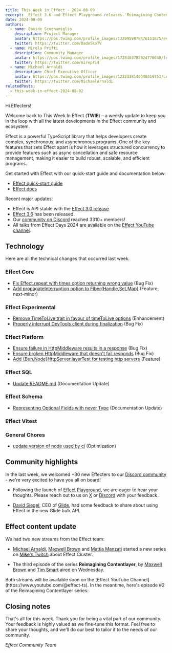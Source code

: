```yaml
---
title: This Week in Effect - 2024-08-09
excerpt:  Effect 3.6 and Effect Playground releases.'Reimagining Contentlayer' ep. 3 by Maxwell Brown and Tim Smart. 'Effect Cluster' ep.1 by Michael Arnaldi, Maxwell Brown and Mattia Manzati. 
date: 2024-08-09
authors:
  - name: Davide Scognamiglio
    description: Project Manager
    avatar: https://pbs.twimg.com/profile_images/1329959878476111875/evHG8VX6_400x400.jpg
    twitter: https://twitter.com/DadeSkoTV
  - name: Mirela Prifti
    description: Community Manager
    avatar: https://pbs.twimg.com/profile_images/1728403785024770048/frKphayT_400x400.jpg
    twitter: https://twitter.com/mirepri4
  - name: Michael Arnaldi
    description: Chief Executive Officer
    avatar: https://pbs.twimg.com/profile_images/1232338149340319751/Ln9nNWyk_400x400.jpg
    twitter: https://twitter.com/MichaelArnaldi
relatedPosts:
  - this-week-in-effect-2024-08-02
---
```


Hi Effecters! 

Welcome back to This Week In Effect (**TWIE**) – a weekly update to keep you in the loop with all the latest developments in the Effect community and ecosystem.

Effect is a powerful TypeScript library that helps developers create complex, synchronous, and asynchronous programs. One of the key features that sets Effect apart is how it leverages structured concurrency to provide features such as async cancellation and safe resource management, making it easier to build robust, scalable, and efficient programs.

Get started with Effect with our quick-start guide and documentation below:

- [Effect quick-start guide](/docs/quickstart)
- [Effect docs](/docs/introduction)

Recent major updates:

- Effect is API stable with the [Effect 3.0 release](https://effect.website/blog/effect-3.0).
- [Effect 3.6](https://effect.website/blog/effect-3.6) has been released.
- Our [community on Discord](https://discord.gg/effect-ts) reached 3310+ members!
- All talks from Effect Days 2024 are available on the [Effect YouTube channel](https://www.youtube.com/@effect-ts).


## Technology

Here are all the technical changes that occurred last week.

### Effect Core
+ [Fix Effect.repeat with times option returning wrong value](https://github.com/Effect-TS/effect/pull/3405) (Bug Fix)
+ [Add propagateInterruption option to Fiber{Handle,Set,Map}](https://github.com/Effect-TS/effect/pull/3407) (Feature, next-minor)

### Effect Experimental
+ [Remove TimeToLive trait in favour of timeToLive options](https://github.com/Effect-TS/effect/pull/3417) (Enhancement)
+ [Properly interrupt DevTools client during finalization](https://github.com/Effect-TS/effect/pull/3420) (Bug Fix)

### Effect Platform
+ [Ensure failure in HttpMiddleware results in a response](https://github.com/Effect-TS/effect/pull/3408) (Bug Fix)
+ [Ensure broken HttpMiddleware that doesn't fail responds](https://github.com/Effect-TS/effect/pull/3414) (Bug Fix)
+ [Add {Bun,Node}HttpServer.layerTest for testing http servers](https://github.com/Effect-TS/effect/pull/3409) (Feature)

### Effect SQL
+ [Update README.md](https://github.com/Effect-TS/effect/pull/3401) (Documentation Update)

### Effect Schema
+ [Representing Optional Fields with never Type](https://github.com/Effect-TS/effect/pull/3419) (Documentation Update)

### Effect Vitest


### General Chores
+ [update version of node used by ci](https://github.com/Effect-TS/effect/pull/3402) (Optimization)


## Community highlights

In the last week, we welcomed +30 new Effecters to our [Discord community](https://discord.gg/effect-ts) - we're very excited to have you all on board! 

+ Following the launch of [Effect Playground](https://effect.website/play), we are eager to hear your thoughts. Please reach out to us on [X](https://x.com/EffectTS_) or [Discord](https://discord.gg/effect-ts) with your feedback.
<Tweet id="1818065230532067432" />

+ [David Siegel](https://x.com/dvdsgl), CEO of [Glide](https://www.glideapps.com/), had some feedback to share about using Effect in the new Glide bulk API. 
<Tweet id="1817397810880479315" />

## Effect content update

We had two new streams from the Effect team:

+ [Michael Arnaldi](https://x.com/MichaelArnaldi), [Maxwell Brown](https://x.com/imax153) and [Mattia Manzati](https://x.com/MattiaManzati) started a new series on [Mike's Twitch](https://www.twitch.tv/mikearnaldi/video/2206072150) about Effect Cluster.
<Tweet id="1817923000382980562" />

+ The third episode of the series **Reimagining Contentlayer**, by [Maxwell Brown](https://x.com/imax153) and [Tim Smart](https://x.com/tim_smart) aired on Wednesday. 
<Tweet id="1818772336537161908" />
Both streams will be available soon on the [Effect YouTube Channel](https://www.youtube.com/@effect-ts). In the meantime, here's episode #2 of the Reimagining Contentlayer series:
<YouTube url="https://www.youtube.com/embed/XqvvQ43b208?si=NrvY_rXA_DPZShUO" />


## Closing notes

That's all for this week. Thank you for being a vital part of our community. Your feedback is highly valued as we fine-tune this format. Feel free to share your thoughts, and we'll do our best to tailor it to the needs of our community.

_Effect Community Team_
